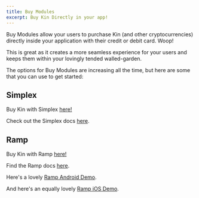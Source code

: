 ```yaml
---
title: Buy Modules
excerpt: Buy Kin Directly in your app!
---
```


Buy Modules allow your users to purchase Kin (and other cryptocurrencies) directly inside your application with their credit or debit card. Woop!

This is great as it creates a more seamless experience for your users and keeps them within your lovingly tended walled-garden.

The options for Buy Modules are increasing all the time, but here are some that you can use to get started:

## Simplex

Buy Kin with Simplex [here!](https://buy.chainbits.com/)

Check out the Simplex docs [here](https://integrations.simplex.com/).

## Ramp

Buy Kin with Ramp [here!](https://ramp.network/buy/)

Find the Ramp docs [here](https://docs.ramp.network/).

Here's a lovely [Ramp Android Demo](https://github.com/kinnytips/kin-android-ramp-demo).

And here's an equally lovely [Ramp iOS Demo](https://github.com/kinnytips/kin-ios-ramp-demo).
